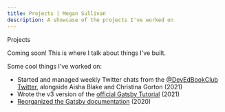 ```yaml
---
title: Projects | Megan Sullivan
description: A showcase of the projects I've worked on
---
```




<RouteTargetHeading level={1} targetId="navigation">
  Projects
</RouteTargetHeading>

Coming soon! This is where I talk about things I've built.

Some cool things I've worked on:

- Started and managed weekly Twitter chats from the [@DevEdBookClub Twitter](https://twitter.com/DevEdBookClub), alongside Aisha Blake and Christina Gorton (2021)
- Wrote the v3 version of the [official Gatsby Tutorial](https://www.gatsbyjs.com/docs/tutorial/) (2021)
- [Reorganized the Gatsby documentation](https://www.gatsbyjs.com/blog/announcing-new-gatsby-docs-site/) (2020)
